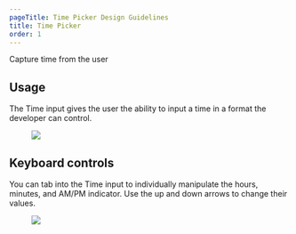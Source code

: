 ```yaml
---
pageTitle: Time Picker Design Guidelines
title: Time Picker
order: 1
---
```


<PageContent componentName="time_picker" type="design">

<LeadParagraph>Capture time from the user</LeadParagraph>

## Usage

The Time input gives the user the ability to input a time in a format the developer can control.

<figure>
  <div className="image-container">
    <img
      src="../../images/inputs/time-input-example.png"
      alt=" "
    />
  </div>
</figure>

## Keyboard controls

You can tab into the Time input to individually manipulate the hours, minutes, and AM/PM indicator. Use the up and down arrows to change their values.

<figure>
  <div className="image-container">
    <img
      src="../../images/inputs/time-input-keyboard.png"
      alt=" "
    />
  </div>
</figure>

</PageContent>
